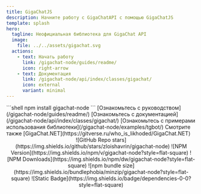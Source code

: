 ```yaml
---
title: GigaChatJS
description: Начните работу с GigaChatAPI с помощью GigaChatJS
template: splash
hero:
  tagline: Неофициальная библиотека для GigaChat API
  image:
    file: ../../assets/gigachat.svg
  actions:
    - text: Начать работу
      link: /gigachat-node/guides/readme/
      icon: right-arrow
    - text: Документация
      link: /gigachat-node/api/index/classes/gigachat/
      icon: external
      variant: minimal
---
```



<CardGrid stagger>
	<Card title="Установите пакет" icon="download">
		```shell
			npm install gigachat-node
		```
	</Card>
	<Card title="Начните работу" icon="open-book">
		[Ознакомьтесь с руководством](/gigachat-node/guides/readme/)
	</Card>
	<Card title="Документация" icon="open-book">
		[Ознакомьтесь с документацией](/gigachat-node/api/index/classes/gigachat/)
	</Card>
	<Card title="Примеры использования" icon="open-book">
		[Ознакомьтесь с примерами использования библиотеки](/gigachat-node/examples/tgbot/)
	</Card>
	<Card title=".NET Библиотека" icon="open-book">
		Смотрите также [GigaChat.NET](https://gitverse.ru/who_is_likhoded/GigaChat.NET)
	</Card>
</CardGrid>

<div align="center" style="display: flex; flex-direction: row; flex-wrap: wrap; justify-content: center; align-items: baseline;">![GitHub Repo stars](https://img.shields.io/github/stars/zloishavrin/gigachat-node)&nbsp;![NPM Version](https://img.shields.io/npm/v/gigachat-node?style=flat-square)&nbsp;![NPM Downloads](https://img.shields.io/npm/dw/gigachat-node?style=flat-square)&nbsp;![npm bundle size](https://img.shields.io/bundlephobia/minzip/gigachat-node?style=flat-square)&nbsp;![Static Badge](https://img.shields.io/badge/dependencies-0-0?style=flat-square)</div>